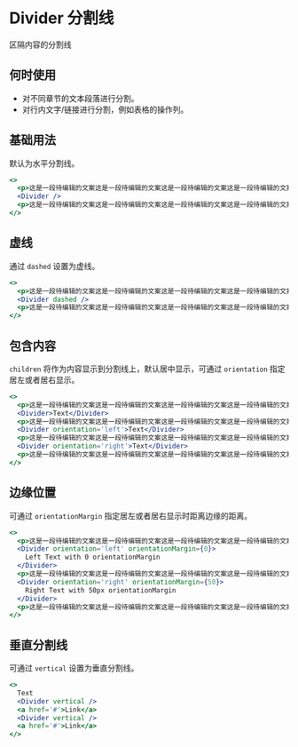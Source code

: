 # Divider 分割线

区隔内容的分割线

## 何时使用

- 对不同章节的文本段落进行分割。
- 对行内文字/链接进行分割，例如表格的操作列。

## 基础用法

默认为水平分割线。

```jsx
<>
  <p>这是一段待编辑的文案这是一段待编辑的文案这是一段待编辑的文案这是一段待编辑的文案， 这是一段待编辑的文案这是一段待编辑的文案这是一段待编辑的文案这是一段待编辑的文案。</p>
  <Divider />
  <p>这是一段待编辑的文案这是一段待编辑的文案这是一段待编辑的文案这是一段待编辑的文案， 这是一段待编辑的文案这是一段待编辑的文案这是一段待编辑的文案这是一段待编辑的文案。</p>
</>
```

## 虚线

通过 `dashed` 设置为虚线。

```jsx
<>
  <p>这是一段待编辑的文案这是一段待编辑的文案这是一段待编辑的文案这是一段待编辑的文案， 这是一段待编辑的文案这是一段待编辑的文案这是一段待编辑的文案这是一段待编辑的文案。</p>
  <Divider dashed />
  <p>这是一段待编辑的文案这是一段待编辑的文案这是一段待编辑的文案这是一段待编辑的文案， 这是一段待编辑的文案这是一段待编辑的文案这是一段待编辑的文案这是一段待编辑的文案。</p>
</>
```

## 包含内容

`children` 将作为内容显示到分割线上，默认居中显示，可通过 `orientation` 指定居左或者居右显示。

```jsx
<>
  <p>这是一段待编辑的文案这是一段待编辑的文案这是一段待编辑的文案这是一段待编辑的文案， 这是一段待编辑的文案这是一段待编辑的文案这是一段待编辑的文案这是一段待编辑的文案。</p>
  <Divider>Text</Divider>
  <p>这是一段待编辑的文案这是一段待编辑的文案这是一段待编辑的文案这是一段待编辑的文案， 这是一段待编辑的文案这是一段待编辑的文案这是一段待编辑的文案这是一段待编辑的文案。</p>
  <Divider orientation='left'>Text</Divider>
  <p>这是一段待编辑的文案这是一段待编辑的文案这是一段待编辑的文案这是一段待编辑的文案， 这是一段待编辑的文案这是一段待编辑的文案这是一段待编辑的文案这是一段待编辑的文案。</p>
  <Divider orientation='right'>Text</Divider>
  <p>这是一段待编辑的文案这是一段待编辑的文案这是一段待编辑的文案这是一段待编辑的文案， 这是一段待编辑的文案这是一段待编辑的文案这是一段待编辑的文案这是一段待编辑的文案。</p>
</>
```

## 边缘位置

可通过 `orientationMargin` 指定居左或者居右显示时距离边缘的距离。

```jsx
<>
  <p>这是一段待编辑的文案这是一段待编辑的文案这是一段待编辑的文案这是一段待编辑的文案， 这是一段待编辑的文案这是一段待编辑的文案这是一段待编辑的文案这是一段待编辑的文案。</p>
  <Divider orientation='left' orientationMargin={0}>
    Left Text with 0 orientationMargin
  </Divider>
  <p>这是一段待编辑的文案这是一段待编辑的文案这是一段待编辑的文案这是一段待编辑的文案， 这是一段待编辑的文案这是一段待编辑的文案这是一段待编辑的文案这是一段待编辑的文案。</p>
  <Divider orientation='right' orientationMargin={50}>
    Right Text with 50px orientationMargin
  </Divider>
  <p>这是一段待编辑的文案这是一段待编辑的文案这是一段待编辑的文案这是一段待编辑的文案， 这是一段待编辑的文案这是一段待编辑的文案这是一段待编辑的文案这是一段待编辑的文案。</p>
</>
```

## 垂直分割线

可通过 `vertical` 设置为垂直分割线。

```jsx
<>
  Text
  <Divider vertical />
  <a href='#'>Link</a>
  <Divider vertical />
  <a href='#'>Link</a>
</>
```
